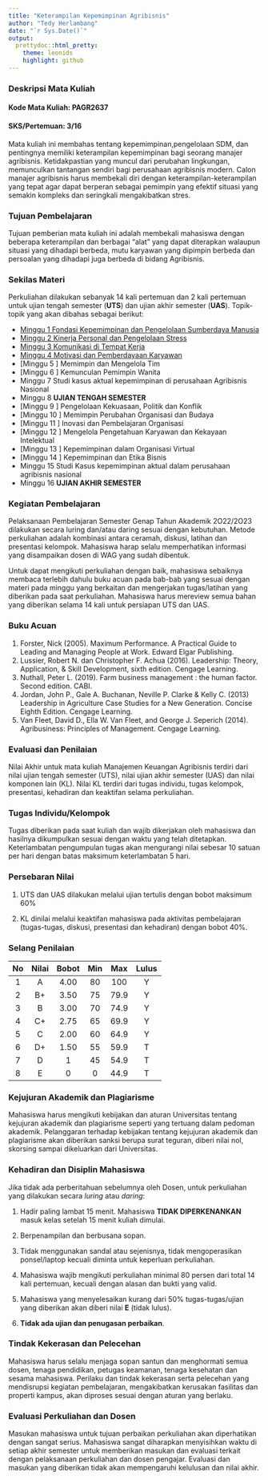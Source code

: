 ```yaml
---
title: "Keterampilan Kepemimpinan Agribisnis"
author: "Tedy Herlambang"
date: "`r Sys.Date()`"
output:
  prettydoc::html_pretty:
    theme: leonids
    highlight: github
---
```


### Deskripsi Mata Kuliah

#### Kode Mata Kuliah: PAGR2637
#### SKS/Pertemuan: 3/16

Mata kuliah ini membahas tentang kepemimpinan,pengelolaan SDM, dan pentingnya memiliki keterampilan kepemimpinan bagi seorang manajer agribisnis. Ketidakpastian yang muncul dari perubahan lingkungan, memunculkan tantangan sendiri bagi perusahaan agribisnis modern. Calon manajer agribisnis harus membekali diri dengan keterampilan-keterampilan yang tepat agar dapat berperan sebagai pemimpin yang efektif situasi yang semakin kompleks dan seringkali mengakibatkan stres.

### Tujuan Pembelajaran

Tujuan pemberian mata kuliah ini adalah membekali mahasiswa dengan beberapa keterampilan dan berbagai "alat" yang dapat diterapkan walaupun situasi yang dihadapi berbeda, mutu karyawan yang dipimpin berbeda dan persoalan yang dihadapi juga berbeda di bidang Agribisnis.

### Sekilas Materi

Perkuliahan dilakukan sebanyak 14 kali pertemuan dan 2 kali pertemuan untuk
ujian tengah semester (**UTS**) dan ujian akhir semester (**UAS**). Topik-topik yang akan dibahas sebagai berikut:

* [Minggu 1 Fondasi Kepemimpinan dan Pengelolaan Sumberdaya Manusia](https://bangtedy.github.io/pimagri23/materi/minggu1#1)
* [Minggu 2 Kinerja Personal dan Pengelolaan Stress](https://bangtedy.github.io/pimagri23/materi/minggu2#1)
* [Minggu 3 Komunikasi di Tempat Kerja](https://bangtedy.github.io/pimagri23/materi/minggu3#1)
* [Minggu 4 Motivasi dan Pemberdayaan Karyawan](https://bangtedy.github.io/pimagri23/materi/minggu4#1)
* [Minggu 5 ] Memimpin dan Mengelola Tim
* [Minggu 6 ] Kemunculan Pemimpin Wanita
* Minggu 7 Studi kasus aktual kepemimpinan di perusahaan Agribisnis Nasional
* Minggu 8 **UJIAN TENGAH SEMESTER**
* [Minggu 9 ] Pengelolaan Kekuasaan, Politik dan Konflik
* [Minggu 10 ] Memimpin Perubahan Organisasi dan Budaya
* [Minggu 11 ] Inovasi dan Pembelajaran Organisasi
* [Minggu 12 ] Mengelola Pengetahuan Karyawan dan Kekayaan Intelektual
* [Minggu 13 ] Kepemimpinan dalam Organisasi Virtual
* [Minggu 14 ] Kepemimpinan dan Etika Bisnis
* Minggu 15 Studi Kasus kepemimpinan aktual dalam perusahaan agribisnis nasional 
* Minggu 16 **UJIAN AKHIR SEMESTER**

### Kegiatan Pembelajaran

Pelaksanaan Pembelajaran Semester Genap Tahun Akademik 2O22/2O23 dilakukan secara luring dan/atau daring sesuai dengan kebutuhan. Metode perkuliahan adalah kombinasi antara ceramah, diskusi, latihan dan presentasi kelompok. Mahasiswa harap selalu memperhatikan informasi yang disampaikan dosen di WAG yang sudah dibentuk. 

Untuk dapat mengikuti perkuliahan dengan baik, mahasiswa sebaiknya membaca terlebih dahulu buku acuan pada bab-bab yang sesuai dengan materi pada minggu yang berkaitan dan mengerjakan tugas/latihan yang diberikan pada saat perkuliahan. Mahasiswa harus mereview semua bahan yang diberikan selama 14 kali untuk persiapan UTS dan UAS. 

### Buku Acuan

1. Forster, Nick (2005). Maximum Performance. A Practical Guide to Leading and Managing People at Work. Edward Elgar Publishing.
2. Lussier, Robert N. dan Christopher F. Achua (2016). Leadership: Theory, Application, & Skill Development, sixth edition. Cengage Learning.
3. Nuthall, Peter L. (2019). Farm business management : the human factor. Second edition. CABI.
4. Jordan, John P., Gale A. Buchanan, Neville P. Clarke & Kelly C. (2013) Leadership in Agriculture Case Studies for a New Generation. Concise Eighth Edition. Cengage Learning.
5. Van Fleet, David D., Ella W. Van Fleet, and George J. Seperich (2014). Agribusiness: Principles of Management. Cengage Learning.

### Evaluasi dan Penilaian

Nilai Akhir untuk mata kuliah Manajemen Keuangan Agribisnis terdiri dari nilai ujian tengah semester (UTS), nilai ujian akhir semester (UAS) dan nilai komponen lain (KL). Nilai KL terdiri dari tugas individu, tugas kelompok, presentasi, kehadiran dan keaktifan selama perkuliahan. 

### Tugas Individu/Kelompok

Tugas diberikan pada saat kuliah dan wajib dikerjakan oleh mahasiswa dan hasilnya dikumpulkan sesuai dengan waktu yang telah ditetapkan. Keterlambatan pengumpulan tugas akan mengurangi nilai sebesar 10 satuan per hari dengan batas maksimum keterlambatan 5 hari.

### Persebaran Nilai

1. UTS dan UAS dilakukan melalui ujian tertulis dengan bobot maksimum 60%

2. KL dinilai melalui keaktifan mahasiswa pada aktivitas pembelajaran (tugas-tugas, diskusi, presentasi dan kehadiran) dengan bobot 40%.

### Selang Penilaian

|No|Nilai|Bobot|Min|Max|Lulus|
|:---:|:---:|:---:|:---:|:---:|:---:|
|1  | A |4.00|80|100|Y|
|2  |B+|3.50|75|79.9|Y|
|3 | B |3.00 | 70|74.9|Y|
|4 | C+ | 2.75| 65| 69.9| Y|
|5|C|2.00|60|64.9|Y|
|6|D+|1.50| 55 |59.9| T|
|7|D|1| 45|54.9| T|
|8|E|0|0|44.9| T|

### Kejujuran Akademik dan Plagiarisme 

Mahasiswa harus mengikuti kebijakan dan aturan Universitas tentang kejujuran akademik dan plagiarisme seperti yang tertuang dalam pedoman akademik. Pelanggaran terhadap kebijakan tentang kejujuran akademik dan plagiarisme akan diberikan sanksi berupa surat teguran, diberi nilai nol, skorsing sampai dikeluarkan dari Universitas.

### Kehadiran dan Disiplin Mahasiswa

Jika tidak ada perberitahuan sebelumnya oleh Dosen, untuk perkuliahan yang dilakukan secara *luring* atau *daring*:

1. Hadir paling lambat 15 menit. Mahasiswa **TIDAK DIPERKENANKAN** masuk kelas setelah 15 menit kuliah dimulai.

2. Berpenampilan dan berbusana sopan.

3. Tidak menggunakan sandal atau sejenisnya, tidak mengoperasikan ponsel/laptop kecuali diminta untuk keperluan perkuliahan.

4. Mahasiswa wajib mengikuti perkuliahan minimal 80 persen dari total 14 kali pertemuan, kecuali dengan alasan dan bukti yang valid.

5. Mahasiswa yang menyelesaikan kurang dari 50% tugas-tugas/ujian yang diberikan akan diberi nilai **E** (tidak lulus). 

6. **Tidak ada ujian dan penugasan perbaikan**.

### Tindak Kekerasan dan Pelecehan

Mahasiswa harus selalu menjaga sopan santun dan menghormati semua dosen, tenaga pendidikan, petugas keamanan, tenaga kesehatan dan sesama mahasiswa. Perilaku dan tindak kekerasan serta pelecehan yang mendisrupsi kegiatan pembelajaran, mengakibatkan kerusakan fasilitas dan properti kampus, akan diproses sesuai dengan aturan yang berlaku.

### Evaluasi Perkuliahan dan Dosen

Masukan mahasiswa untuk tujuan perbaikan perkuliahan akan diperhatikan dengan sangat serius. Mahasiswa sangat diharapkan menyisihkan waktu di setiap akhir semester untuk memberikan masukan dan evaluasi terkait dengan pelaksanaan perkuliahan dan dosen pengajar. Evaluasi dan masukan yang diberikan tidak akan mempengaruhi kelulusan dan nilai akhir.
